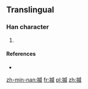 ==Translingual==

===Han character===
{{Han char|rn=64|rad=手|as=09|sn=12|four=|canj=手戈竹女 (QIHV)|ids=⿰[[扌]][[威]]}}

# {{defn|Han|sort=手09}}

====References====
* {{Han ref|kx=0445.341|hdz=31913.110|uh=63FB|ud=25595}}

[[zh-min-nan:揻]]
[[fr:揻]]
[[pl:揻]]
[[zh:揻]]